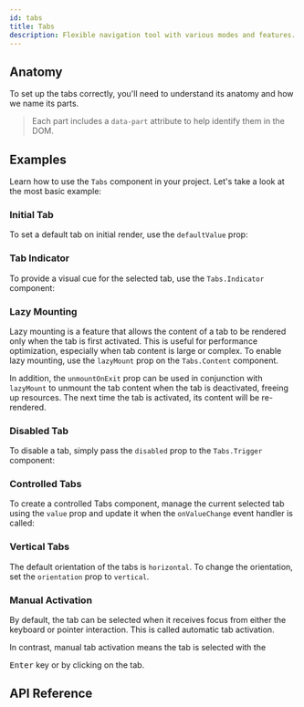 ```yaml
---
id: tabs
title: Tabs
description: Flexible navigation tool with various modes and features.
---
```



<ComponentPreview />

## Anatomy

To set up the tabs correctly, you'll need to understand its anatomy and how we
name its parts.

> Each part includes a `data-part` attribute to help identify them in the DOM.

<Anatomy id="tabs" />

## Examples

Learn how to use the `Tabs` component in your project. Let's take a look at the
most basic example:

<Story id="Basic" />

### Initial Tab

To set a default tab on initial render, use the `defaultValue` prop:

<Story id="InitialTab" />

### Tab Indicator

To provide a visual cue for the selected tab, use the `Tabs.Indicator`
component:

<Story id="Indicator" />

### Lazy Mounting

Lazy mounting is a feature that allows the content of a tab to be rendered only
when the tab is first activated. This is useful for performance optimization,
especially when tab content is large or complex. To enable lazy mounting, use
the `lazyMount` prop on the `Tabs.Content` component.

In addition, the `unmountOnExit` prop can be used in conjunction with
`lazyMount` to unmount the tab content when the tab is deactivated, freeing up
resources. The next time the tab is activated, its content will be re-rendered.

<Story id="LazyMount" />

### Disabled Tab

To disable a tab, simply pass the `disabled` prop to the `Tabs.Trigger`
component:

<Story id="DisabledTab" />

### Controlled Tabs

To create a controlled Tabs component, manage the current selected tab using the
`value` prop and update it when the `onValueChange` event handler is called:

<Story id="Controlled" />

### Vertical Tabs

The default orientation of the tabs is `horizontal`. To change the orientation,
set the `orientation` prop to `vertical`.

<Story id="Vertical" />

### Manual Activation

By default, the tab can be selected when it receives focus from either the
keyboard or pointer interaction. This is called automatic tab activation.

In contrast, manual tab activation means the tab is selected with the

<kbd>Enter</kbd> key or by clicking on the tab.

<Story id="Manual" />

## API Reference

<ComponentTypes />
